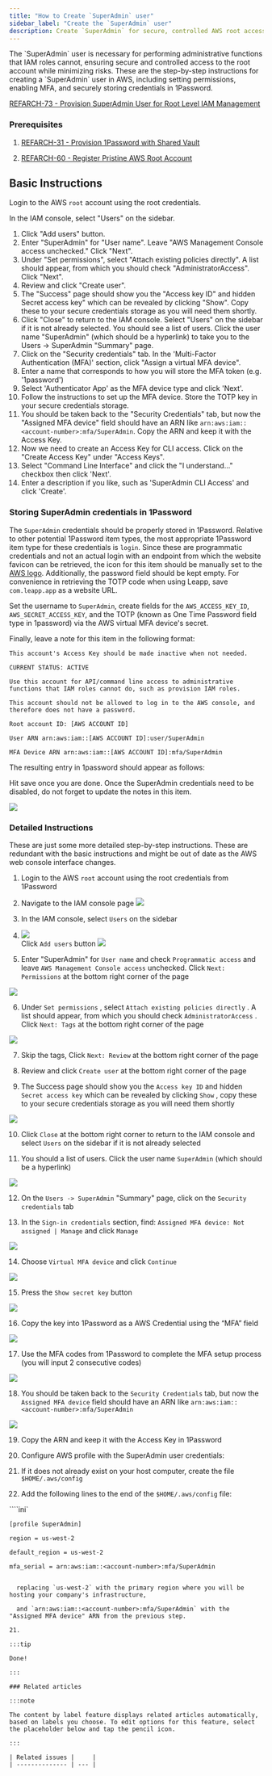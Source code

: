 ```yaml
---
title: "How to Create `SuperAdmin` user"
sidebar_label: "Create the `SuperAdmin` user"
description: Create `SuperAdmin` for secure, controlled AWS root access.
---
```


<Intro>
The `SuperAdmin` user is necessary for performing administrative functions that IAM roles cannot, ensuring secure and controlled access to the root account while minimizing risks. These are the step-by-step instructions for creating a `SuperAdmin` user in AWS, including setting permissions, enabling MFA, and securely storing credentials in 1Password.
</Intro>

[REFARCH-73 - Provision SuperAdmin User for Root Level IAM Management](https://cloudposse.atlassian.net/browse/REFARCH-73)

### Prerequisites

1. [REFARCH-31 - Provision 1Password with Shared Vault](https://cloudposse.atlassian.net/browse/REFARCH-31)

2. [REFARCH-60 - Register Pristine AWS Root Account](https://cloudposse.atlassian.net/browse/REFARCH-60)

## Basic Instructions

Login to the AWS `root` account using the root credentials.

In the IAM console, select "Users" on the sidebar.

1. Click "Add users" button.
1. Enter "SuperAdmin" for "User name". Leave "AWS Management Console access unchecked." Click "Next".
1. Under "Set permissions", select "Attach existing policies directly". A list should appear, from which you should
   check "AdministratorAccess". Click "Next".
1. Review and click "Create user".
1. The "Success" page should show you the "Access key ID" and hidden Secret access key" which can be revealed by
   clicking "Show". Copy these to your secure credentials storage as you will need them shortly.
1. Click "Close" to return to the IAM console. Select "Users" on the sidebar if it is not already selected. You should
   see a list of users. Click the user name "SuperAdmin" (which should be a hyperlink) to take you to the Users ->
   SuperAdmin "Summary" page.
1. Click on the "Security credentials" tab. In the 'Multi-Factor Authentication (MFA)' section, click "Assign a virtual
   MFA device".
1. Enter a name that corresponds to how you will store the MFA token (e.g. '1password')
1. Select 'Authenticator App' as the MFA device type and click 'Next'.
1. Follow the instructions to set up the MFA device. Store the TOTP key in your secure credentials storage.
1. You should be taken back to the "Security Credentials" tab, but now the "Assigned MFA device" field should have an
   ARN like `arn:aws:iam::<account-number>:mfa/SuperAdmin`. Copy the ARN and keep it with the Access Key.
1. Now we need to create an Access Key for CLI access. Click on the "Create Access Key" under "Access Keys".
1. Select "Command Line Interface" and click the "I understand..." checkbox then click 'Next'.
1. Enter a description if you like, such as 'SuperAdmin CLI Access' and click 'Create'.

### Storing SuperAdmin credentials in 1Password

The `SuperAdmin` credentials should be properly stored in 1Password. Relative to other potential 1Password item types,
the most appropriate 1Password item type for these credentials is `login`. Since these are programmatic credentials and
not an actual login with an endpoint from which the website favicon can be retrieved, the icon for this item should be
manually set to the [AWS logo](https://github.com/cryptotradev/vymd-infra/blob/main/docs/img/awspng). Additionally, the
password field should be kept empty. For convenience in retrieving the TOTP code when using Leapp, save `com.leapp.app`
as a website URL.

Set the username to `SuperAdmin`, create fields for the `AWS_ACCESS_KEY_ID`, `AWS_SECRET_ACCESS_KEY`, and the TOTP
(known as One Time Password field type in 1password) via the AWS virtual MFA device's secret.

Finally, leave a note for this item in the following format:

```
This account's Access Key should be made inactive when not needed.

CURRENT STATUS: ACTIVE

Use this account for API/command line access to administrative functions that IAM roles cannot do, such as provision IAM roles.

This account should not be allowed to log in to the AWS console, and therefore does not have a password.

Root account ID: [AWS ACCOUNT ID]

User ARN arn:aws:iam::[AWS ACCOUNT ID]:user/SuperAdmin

MFA Device ARN arn:aws:iam::[AWS ACCOUNT ID]:mfa/SuperAdmin

```

The resulting entry in 1password should appear as follows:

Hit save once you are done. Once the SuperAdmin credentials need to be disabled, do not forget to update the notes in
this item.

<img src="/assets/refarch/image-20211016-220615.png" /><br/>

### Detailed Instructions

These are just some more detailed step-by-step instructions. These are redundant with the basic instructions and might
be out of date as the AWS web console interface changes.

1. Login to the AWS `root` account using the root credentials from 1Password

2. Navigate to the IAM console page
  <img src="/assets/refarch/image-20210720-181056.png" /><br/>

3. In the IAM console, select `Users` on the sidebar

4. <img src="/assets/refarch/image-20210720-181130.png" /><br/>Click `Add users` button <img src="/assets/refarch/image-20210720-181200.png" /><br/>

5. Enter "SuperAdmin" for `User name` and check `Programmatic access` and leave `AWS Management Console access`
   unchecked. Click `Next: Permissions` at the bottom right corner of the page

<img src="/assets/refarch/image-20210720-181251.png" /><br/>

6. Under `Set permissions` , select `Attach existing policies directly` . A list should appear, from which you should
   check `AdministratorAccess` . Click `Next: Tags` at the bottom right corner of the page

<img src="/assets/refarch/image-20210720-181512.png" /><br/>

7. Skip the tags, Click `Next: Review` at the bottom right corner of the page

8. Review and click `Create user` at the bottom right corner of the page

9. The Success page should show you the `Access key ID` and hidden `Secret access key` which can be revealed by clicking
   `Show` , copy these to your secure credentials storage as you will need them shortly

<img src="/assets/refarch/image-20210720-181626.png" /><br/>

10. Click `Close` at the bottom right corner to return to the IAM console and select `Users` on the sidebar if it is not
    already selected

11. You should a list of users. Click the user name `SuperAdmin` (which should be a hyperlink)

<img src="/assets/refarch/image-20210720-182019.png" /><br/>

12. On the `Users -> SuperAdmin` "Summary" page, click on the `Security credentials` tab

13. In the `Sign-in credentials` section, find: `Assigned MFA device: Not assigned | Manage` and click `Manage`

<img src="/assets/refarch/image-20210720-182257.png" /><br/>

14. Choose `Virtual MFA device` and click `Continue`

<img src="/assets/refarch/image-20210720-182421.png" /><br/>

15. Press the `Show secret key` button

<img src="/assets/refarch/image-20210721-151123.png" /><br/>

16. Copy the key into 1Password as a AWS Credential using the “MFA” field

<img src="/assets/refarch/image-20210721-151429.png" /><br/>

17. Use the MFA codes from 1Password to complete the MFA setup process (you will input 2 consecutive codes)

<img src="/assets/refarch/image-20210721-151622.png" /><br/>

18. You should be taken back to the `Security Credentials` tab, but now the `Assigned MFA device` field should have an
    ARN like `arn:aws:iam::<account-number>:mfa/SuperAdmin`

<img src="/assets/refarch/image-20210720-182914.png" /><br/>

19. Copy the ARN and keep it with the Access Key in 1Password

20. Configure AWS profile with the SuperAdmin user credentials:

21. If it does not already exist on your host computer, create the file `$HOME/.aws/config`

22. Add the following lines to the end of the `$HOME/.aws/config` file:

````ini`

`[profile SuperAdmin]`

`region = us-west-2`

`default_region = us-west-2`

`mfa_serial = arn:aws:iam::<account-number>:mfa/SuperAdmin`

```

  replacing `us-west-2` with the primary region where you will be hosting your company's infrastructure,

  and `arn:aws:iam::<account-number>:mfa/SuperAdmin` with the "Assigned MFA device" ARN from the previous step.

21.

:::tip

Done!

:::

### Related articles

:::note

The content by label feature displays related articles automatically, based on labels you choose. To edit options for this feature, select the placeholder below and tap the pencil icon.

:::

| Related issues |     |
| -------------- | --- |

```
